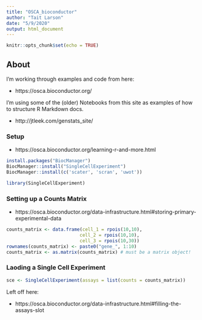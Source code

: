 ```yaml
---
title: "OSCA_bioconductor"
author: "Tait Larson"
date: "5/9/2020"
output: html_document
---
```


```r
knitr::opts_chunk$set(echo = TRUE)
```

## About 

I'm working through examples and code from here:

* https://osca.bioconductor.org/

I'm using some of the (older) Notebooks from this site as examples of how to structure R Markdown docs.

* http://jtleek.com/genstats_site/


### Setup

* https://osca.bioconductor.org/learning-r-and-more.html

```r
install.packages("BiocManager")
BiocManager::install("SingleCellExperiment")
BiocManager::install(c('scater', 'scran', 'uwot'))

```

```r
library(SingleCellExperiment)
```

### Setting up a Counts Matrix

* https://osca.bioconductor.org/data-infrastructure.html#storing-primary-experimental-data

```r
counts_matrix <- data.frame(cell_1 = rpois(10,10),
                           cell_2 = rpois(10,10),
                           cell_3 = rpois(10,30))
rownames(counts_matrix) <- paste0("gene_", 1:10)
counts_matrix <- as.matrix(counts_matrix) # must be a matrix object!
```

### Laoding a Single Cell Experiment

```r
sce <- SingleCellExperiment(assays = list(counts = counts_matrix))
```

Left off here:

* https://osca.bioconductor.org/data-infrastructure.html#filling-the-assays-slot

